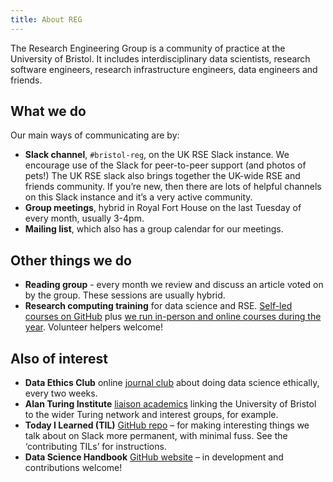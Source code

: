 ```yaml
---
title: About REG
---
```


The Research Engineering Group is a community of practice at the University of Bristol. It includes interdisciplinary data scientists, research software engineers, research infrastructure engineers, data engineers and friends.

## What we do

Our main ways of communicating are by:

- **Slack channel**, `#bristol-reg`, on the UK RSE Slack instance.
  We encourage use of the Slack for peer-to-peer support (and photos of pets!)
  The UK RSE slack also brings together the UK-wide RSE and friends community.
  If you're new, then there are lots of helpful channels on this Slack instance and it's a very active community.
- **Group meetings**, hybrid in Royal Fort House on the last Tuesday of every month, usually 3-4pm.
- **Mailing list**, which also has a group calendar for our meetings.

## Other things we do

- **Reading group** - every month we review and discuss an article voted on by the group. These sessions are usually hybrid.
- **Research computing training** for data science and RSE. [Self-led courses on GitHub](https://bristol-training.github.io/courses.html) plus [we run in-person and online courses during the year](https://bristol-training.github.io/upcoming.html). Volunteer helpers welcome!

## Also of interest

- **Data Ethics Club** online [journal club](https://dataethicsclub.com/) about doing data science ethically, every two weeks.
- **Alan Turing Institute** [liaison academics](https://bristol.ac.uk/golding/turing-institute/) linking the University of Bristol to the wider Turing network and interest groups, for example.
- **Today I Learned (TIL)** [GitHub repo](https://github.com/bristol-reg/TIL) – for making interesting things we talk about on Slack more permanent, with minimal fuss. See the ‘contributing TILs’ for instructions.
- **Data Science Handbook** [GitHub website](https://jgibristol.github.io/data-science-handbook/) – in development and contributions welcome!
